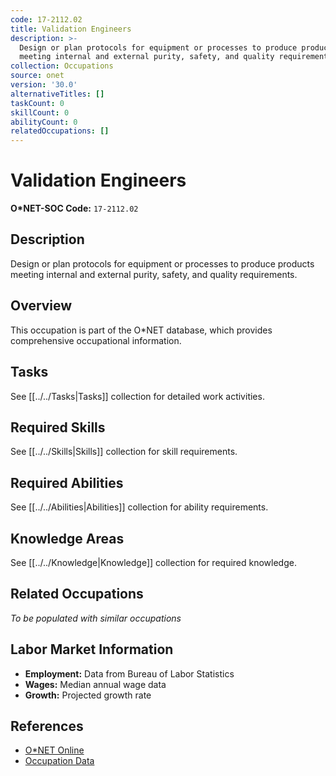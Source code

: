 ```yaml
---
code: 17-2112.02
title: Validation Engineers
description: >-
  Design or plan protocols for equipment or processes to produce products
  meeting internal and external purity, safety, and quality requirements.
collection: Occupations
source: onet
version: '30.0'
alternativeTitles: []
taskCount: 0
skillCount: 0
abilityCount: 0
relatedOccupations: []
---
```

# Validation Engineers

**O*NET-SOC Code:** `17-2112.02`

## Description

Design or plan protocols for equipment or processes to produce products meeting internal and external purity, safety, and quality requirements.

## Overview

This occupation is part of the O*NET database, which provides comprehensive occupational information.

## Tasks

See [[../../Tasks|Tasks]] collection for detailed work activities.

## Required Skills

See [[../../Skills|Skills]] collection for skill requirements.

## Required Abilities

See [[../../Abilities|Abilities]] collection for ability requirements.

## Knowledge Areas

See [[../../Knowledge|Knowledge]] collection for required knowledge.

## Related Occupations

*To be populated with similar occupations*

## Labor Market Information

- **Employment:** Data from Bureau of Labor Statistics
- **Wages:** Median annual wage data
- **Growth:** Projected growth rate

## References

- [O*NET Online](https://www.onetonline.org/link/summary/17-2112.02)
- [Occupation Data](https://www.onetcenter.org/)
